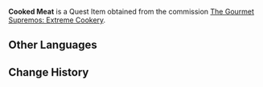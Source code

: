 {{Item Infobox
|id           = 100904
|image        = Item Raw Meat.png
|type         = Quest Items
|source1      = Obtained from [[The Gourmet Supremos: Extreme Cookery]]
|description  = Meat that has just been cooked. Maybe it can be used in a dish...
}}
'''Cooked Meat''' is a Quest Item obtained from the commission [[The Gourmet Supremos: Extreme Cookery]].

==Other Languages==
{{Other Languages
|default_hidden = 1
|en      = Cooked Meat
|zhs     = 被煮熟的肉
|zhs_rm  = Bèi Zhǔshú de Ròu
|zht     = 煮熟的肉
|zht_rm  = Zhǔshóu de Ròu
|ja      = 煮込まれた肉
|ja_rm   = Nikomareta Niku
|ko      = 삶은 고기
|ko_rm   = 
|es      = Carne cocinada
|fr      = Viande cuite
|ru      = Приготовленное мясо
|th      = Cooked Meat
|vi      = Thịt Nấu Chín
|de      = Gekochtes Fleisch
|id      = Daging Matang
|pt      = Carne Cozinhada
}}

==Change History==
{{Change History|2.0}}